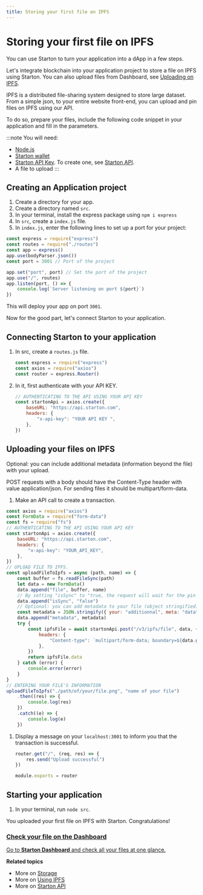 ```yaml
---
title: Storing your first file on IPFS
---
```



# Storing your first file on IPFS

You can use Starton to turn your application into a dApp in a few steps.

Let's integrate blockchain into your application project to store a file on IPFS using Starton.
You can also upload files from Dashboard, see [Uploading on IPFS](/IPFS/uploading-on-ipfs.mdx).

IPFS is a distributed file-sharing system designed to store large dataset.
From a simple json, to your entire website front-end, you can upload and pin files on IPFS using our API.

To do so, prepare your files, include the following code snippet in your application and fill in the parameters.

:::note You will need:

-   [Node.js](https://nodejs.org/en/)
-   [Starton wallet](https://starton.com/)
-   [Starton API Key](https://starton.com/). To create one, see [Starton API](/Developer/API.md).
-   A file to upload
:::

## Creating an Application project

1. Create a directory for your app.
1. Create a directory named `src`.
1. In your terminal, install the express package using
   `npm i express`
1. In `src`, create a `index.js` file.
1. In `index.js`, enter the following lines to set up a port for your project:

```jsx showLineNumbers
const express = require("express")
const routes = require("./routes")
const app = express()
app.use(bodyParser.json())
const port = 3001 // Port of the project

app.set("port", port) // Set the port of the project
app.use("/", routes)
app.listen(port, () => {
	console.log(`Server listening on port ${port}`)
})
```

This will deploy your app on port `3001`.

Now for the good part, let's connect Starton to your application.

## Connecting Starton to your application

1. In src, create a `routes.js` file.

    ```jsx showLineNumbers
    const express = require("express")
    const axios = require("axios")
    const router = express.Router()
    ```

1. In it, first authenticate with your API KEY.

    ```jsx showLineNumbers
    // AUTHENTICATING TO THE API USING YOUR API KEY
    const startonApi = axios.create({
    	baseURL: "https://api.starton.com",
    	headers: {
    		"x-api-key": "YOUR API KEY ",
    	},
    })
    ```

## Uploading your files on IPFS

Optional: you can include additional metadata (information beyond the file) with your upload.

POST requests with a body should have the Content-Type header with value application/json.
For sending files it should be multipart/form-data.

1. Make an API call to create a transaction.

 ```jsx showLineNumbers
 const axios = require("axios")
 const FormData = require("form-data")
 const fs = require("fs")
 // AUTHENTICATING TO THE API USING YOUR API KEY
 const startonApi = axios.create({
     baseURL: "https://api.starton.com",
     headers: {
         "x-api-key": "YOUR_API_KEY",
     },
 })
 // UPLOAD FILE TO IPFS.
 const uploadFileToIpfs = async (path, name) => {
     const buffer = fs.readFileSync(path)
     let data = new FormData()
     data.append("file", buffer, name)
     // By setting "isSync" to "true, the request will wait for the pin before completing"
     data.append("isSync", "false")
     // Optional: you can add metadata to your file (object stringified)
     const metadata = JSON.stringify({ your: "additionnal", meta: "data" })
     data.append("metadata", metadata)
     try {
         const ipfsFile = await startonApi.post("/v3/ipfs/file", data, {
             headers: {
                 "Content-type": `multipart/form-data; boundary=${data.getBoundary()}`,
             },
         })
         return ipfsFile.data
     } catch (error) {
         console.error(error)
     }
 }
 // ENTERING YOUR FILE'S INFORMATION
 uploadFileToIpfs("./path/of/your/file.png", "name of your file")
     .then((res) => {
         console.log(res)
     })
     .catch((e) => {
         console.log(e)
     })
 ```

1. Display a message on your `localhost:3001` to inform you that the transaction is successful.

    ```jsx showLineNumbers
    router.get("/", (req, res) => {
    	res.send("Upload successful")
    })

    module.exports = router
    ```

## Starting your application

1. In your terminal, run `node src`.

You uploaded your first file on IPFS with Starton. Congratulations!

<div class="row-is-multiline">

<div class="col col--2" class="cards">
	<a class="button-card button-card--vertical" href="https://app.starton.com/projects">
		<h3>Check your file on the Dashboard</h3>
		<div class="button-card__inner">
			<p color="white">Go to <b>Starton Dashboard</b> and check all your files at one glance.</p>
		</div>
	</a>
</div>

</div>


**Related topics**

-   More on [Storage](/IPFS/understanding-IPFS.md)
-   More on [Using IPFS](/IPFS/uploading-on-ipfs.mdx)
-   More on [Starton API](/Developer/API.md)
